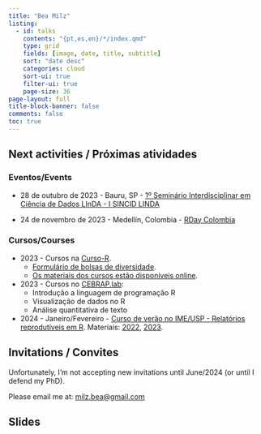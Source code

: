 ```yaml
---
title: "Bea Milz"
listing:
  - id: talks
    contents: "{pt,es,en}/*/index.qmd"
    type: grid
    fields: [image, date, title, subtitle]
    sort: "date desc"
    categories: cloud
    sort-ui: true
    filter-ui: true
    page-size: 36     
page-layout: full
title-block-banner: false
comments: false
toc: true
---
```


## Next activities / Próximas atividades

### Eventos/Events

-   28 de outubro de 2023 - Bauru, SP - [1º Seminário Interdisciplinar em Ciência de Dados LInDA - I SINCID LINDA](https://eventos.faac.unesp.br/sincidlinda2023/)

-   24 de novembro de 2023 - Medellín, Colombia - [RDay Colombia](https://rday-colombia.github.io/2023/)

### Cursos/Courses

-   2023 - Cursos na [Curso-R](https://curso-r.com/).
    -   [Formulário de bolsas de diversidade](https://forms.gle/KpALbhvHXu9aVKXTA).
    -   [Os materiais dos cursos estão disponíveis online](https://curso-r.com/material/).
-   2023 - Cursos no [CEBRAP.lab](https://cebrap.org.br/cebrap-lab/):
    -   Introdução a linguagem de programação R
    -   Visualização de dados no R
    -   Análise quantitativa de texto
-   2024 - Janeiro/Fevereiro - [Curso de verão no IME/USP - Relatórios reprodutíveis em R](https://www.ime.usp.br/~verao/). Materiais: [2022](https://beatrizmilz.github.io/2022-curso-de-verao-ime-usp-relatorios/trabalho_final.html), [2023](https://beatrizmilz.github.io/2023-curso-de-verao-ime-usp-relatorios/).

## Invitations / Convites

Unfortunately, I'm not accepting new invitations until June/2024 (or until I defend my PhD).

Please email me at: [milz.bea\@gmail.com](mailto:milz.bea@gmail.com)

## Slides

::: {#talks}
:::
